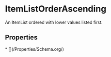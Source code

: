   
# ItemListOrderAscending

An ItemList ordered with lower values listed first.

## Properties

<Grid>
* [](/Properties/Schema.org/)
</Grid>

